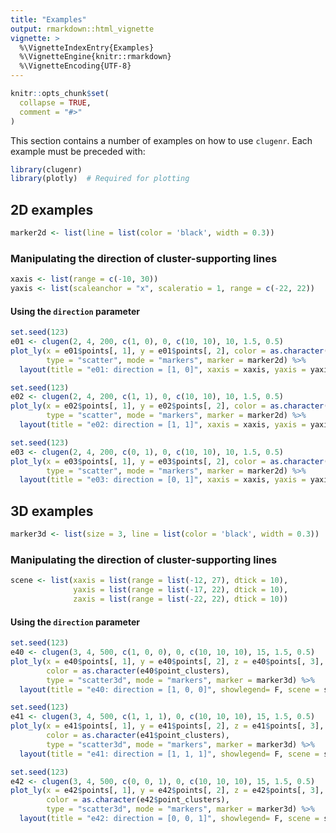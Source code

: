 ```yaml
---
title: "Examples"
output: rmarkdown::html_vignette
vignette: >
  %\VignetteIndexEntry{Examples}
  %\VignetteEngine{knitr::rmarkdown}
  %\VignetteEncoding{UTF-8}
---
```


```r
knitr::opts_chunk$set(
  collapse = TRUE,
  comment = "#>"
)
```

This section contains a number of examples on how to use `clugenr`. Each example
must be preceded with:

```r
library(clugenr)
library(plotly)  # Required for plotting
```

## 2D examples

```r
marker2d <- list(line = list(color = 'black', width = 0.3))
```

### Manipulating the direction of cluster-supporting lines

```r
xaxis <- list(range = c(-10, 30))
yaxis <- list(scaleanchor = "x", scaleratio = 1, range = c(-22, 22))
```

#### Using the `direction` parameter

```r
set.seed(123)
e01 <- clugen(2, 4, 200, c(1, 0), 0, c(10, 10), 10, 1.5, 0.5)
plot_ly(x = e01$points[, 1], y = e01$points[, 2], color = as.character(e01$point_clusters),
        type = "scatter", mode = "markers", marker = marker2d) %>%
  layout(title = "e01: direction = [1, 0]", xaxis = xaxis, yaxis = yaxis, showlegend = F)
```

```r
set.seed(123)
e02 <- clugen(2, 4, 200, c(1, 1), 0, c(10, 10), 10, 1.5, 0.5)
plot_ly(x = e02$points[, 1], y = e02$points[, 2], color = as.character(e02$point_clusters),
        type = "scatter", mode = "markers", marker = marker2d) %>%
  layout(title = "e02: direction = [1, 1]", xaxis = xaxis, yaxis = yaxis, showlegend = F)
```

```r
set.seed(123)
e03 <- clugen(2, 4, 200, c(0, 1), 0, c(10, 10), 10, 1.5, 0.5)
plot_ly(x = e03$points[, 1], y = e03$points[, 2], color = as.character(e03$point_clusters),
        type = "scatter", mode = "markers", marker = marker2d) %>%
  layout(title = "e03: direction = [0, 1]", xaxis = xaxis, yaxis = yaxis, showlegend = F)
```

## 3D examples

```r
marker3d <- list(size = 3, line = list(color = 'black', width = 0.3))
```

### Manipulating the direction of cluster-supporting lines

```r
scene <- list(xaxis = list(range = list(-12, 27), dtick = 10),
              yaxis = list(range = list(-17, 22), dtick = 10),
              zaxis = list(range = list(-22, 22), dtick = 10))
```

#### Using the `direction` parameter

```r
set.seed(123)
e40 <- clugen(3, 4, 500, c(1, 0, 0), 0, c(10, 10, 10), 15, 1.5, 0.5)
plot_ly(x = e40$points[, 1], y = e40$points[, 2], z = e40$points[, 3],
        color = as.character(e40$point_clusters),
        type = "scatter3d", mode = "markers", marker = marker3d) %>%
  layout(title = "e40: direction = [1, 0, 0]", showlegend= F, scene = scene)
```

```r
set.seed(123)
e41 <- clugen(3, 4, 500, c(1, 1, 1), 0, c(10, 10, 10), 15, 1.5, 0.5)
plot_ly(x = e41$points[, 1], y = e41$points[, 2], z = e41$points[, 3],
        color = as.character(e41$point_clusters),
        type = "scatter3d", mode = "markers", marker = marker3d) %>%
  layout(title = "e41: direction = [1, 1, 1]", showlegend= F, scene = scene)
```

```r
set.seed(123)
e42 <- clugen(3, 4, 500, c(0, 0, 1), 0, c(10, 10, 10), 15, 1.5, 0.5)
plot_ly(x = e42$points[, 1], y = e42$points[, 2], z = e42$points[, 3],
        color = as.character(e42$point_clusters),
        type = "scatter3d", mode = "markers", marker = marker3d) %>%
  layout(title = "e42: direction = [0, 0, 1]", showlegend= F, scene = scene)
```
